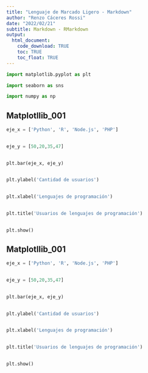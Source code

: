 ```yaml
---
title: "Lenguaje de Marcado Ligero - Markdown"
author: "Renzo Cáceres Rossi"
date: "2022/02/21"
subtitle: Markdown - RMarkdown
output:
  html_document:
    code_download: TRUE
    toc: TRUE
    toc_float: TRUE
---
```



```python

import matplotlib.pyplot as plt

import seaborn as sns

import numpy as np


```


## Matplotllib_001

```python
eje_x = ['Python', 'R', 'Node.js', 'PHP']
 

eje_y = [50,20,35,47]
 

plt.bar(eje_x, eje_y)
 

plt.ylabel('Cantidad de usuarios')
 

plt.xlabel('Lenguajes de programación')
 

plt.title('Usuarios de lenguajes de programación')
 

plt.show()

```


## Matplotllib_001

```python
eje_x = ['Python', 'R', 'Node.js', 'PHP']
 

eje_y = [50,20,35,47]
 

plt.bar(eje_x, eje_y)
 

plt.ylabel('Cantidad de usuarios')
 

plt.xlabel('Lenguajes de programación')
 

plt.title('Usuarios de lenguajes de programación')
 

plt.show()

```






<div class="tocify-extend-page" data-unique="tocify-extend-page" style="height: 0;"></div>


